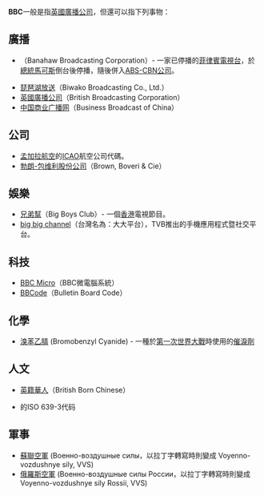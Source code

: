 '''BBC'''一般是指[[英國廣播公司|英國廣播公司]]，但還可以指下列事物：

==廣播==
* {{link-en|巴納豪廣播公司|Banahaw Broadcasting Corporation}}（Banahaw Broadcasting Corporation）- 一家已停播的[[菲律賓|菲律賓]][[電視台|電視台]]，於[[菲律賓總統|總統]][[費迪南德·馬可斯|馬可斯]]倒台後停播，隨後併入[[ABS-CBN公司|ABS-CBN公司]]。
* [[琵琶湖放送|琵琶湖放送]]（Biwako Broadcasting Co., Ltd.）
* [[英國廣播公司|英國廣播公司]]（British Broadcasting Corporation）
* [[中国商业广播网|中国商业广播网]]（Business Broadcast of China）

==公司==
*[[孟加拉航空|孟加拉航空]]的[[國際民用航空組織|ICAO]]航空公司代碼。
*[[勃朗-包维利股份公司|勃朗-包维利股份公司]]（Brown, Boveri & Cie）

==娛樂==
*[[兄弟幫|兄弟幫]]（Big Boys Club）- 一個[[香港|香港]]電視節目。
*[[big_big_channel|big big channel]]（台灣名為：大大平台），TVB推出的手機應用程式暨社交平台。

==科技==
*[[BBC_Micro|BBC Micro]]（BBC微電腦系統）
*[[BBCode|BBCode]]（Bulletin Board Code）

==化學==
*[[溴苯乙腈|溴苯乙腈]] (Bromobenzyl Cyanide) - 一種於[[第一次世界大戰|第一次世界大戰]]時使用的[[催淚彈|催淚劑]]

==人文==
*[[英籍華人|英籍華人]]（British Born Chinese）
*{{le|多巴巴塔克语|Toba Batak language}}的ISO 639-3代码

==軍事==
*[[蘇聯空軍|蘇聯空軍]] (Военно-воздушные силы，以拉丁字轉寫時則變成 Voyenno-vozdushnye sily, VVS)
*[[俄羅斯空軍|俄羅斯空軍]] (Военно-воздушные силы России，以拉丁字轉寫時則變成 Voyenno-vozdushnye sily Rossii, VVS)

{{disambig|BBC|Cat=三字拉丁字母缩写消歧义}}